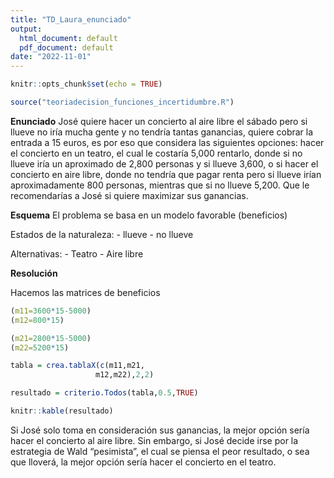 ```yaml
---
title: "TD_Laura_enunciado"
output:
  html_document: default
  pdf_document: default
date: "2022-11-01"
---
```


```r
knitr::opts_chunk$set(echo = TRUE)
```

```r
source("teoriadecision_funciones_incertidumbre.R")
```

**Enunciado**
José quiere hacer un concierto al aire libre el sábado pero si llueve no iría mucha gente y no tendría tantas ganancias, quiere cobrar la entrada a 15 euros, es por eso que considera las siguientes opciones: hacer el concierto en un teatro, el cual le costaría 5,000 rentarlo, donde si no llueve iría un aproximado de 2,800 personas y si llueve 3,600, o si hacer el concierto en aire libre, donde no tendría que pagar renta pero si llueve irían aproximadamente 800 personas, mientras que si no llueve 5,200. 
Que le recomendarías a José si quiere maximizar sus ganancias. 

**Esquema**
El problema se basa en un modelo favorable (beneficios)

Estados de la naturaleza:
- llueve 
- no llueve

Alternativas:
- Teatro
- Aire libre

**Resolución**

Hacemos las matrices de beneficios
```r
(m11=3600*15-5000)
(m12=800*15)

(m21=2800*15-5000)
(m22=5200*15)

tabla = crea.tablaX(c(m11,m21,
                   m12,m22),2,2)

resultado = criterio.Todos(tabla,0.5,TRUE)

knitr::kable(resultado)
```

Si José solo toma en consideración sus ganancias, la mejor opción sería hacer el concierto al aire libre. Sin embargo, si José decide irse por la estrategia de Wald "pesimista", el cual se piensa el peor resultado, o sea que lloverá, la mejor opción sería hacer el concierto en el teatro. 
